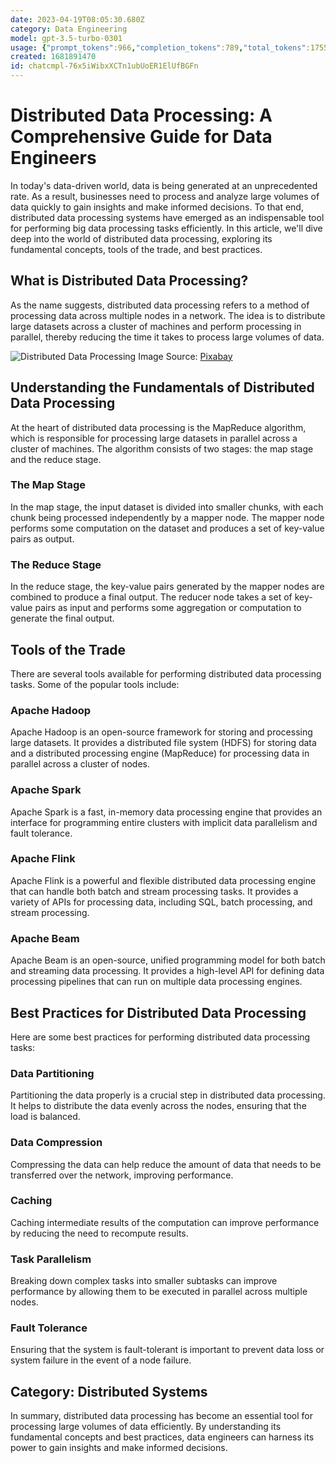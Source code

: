 ```yaml
---
date: 2023-04-19T08:05:30.680Z
category: Data Engineering
model: gpt-3.5-turbo-0301
usage: {"prompt_tokens":966,"completion_tokens":789,"total_tokens":1755}
created: 1681891470
id: chatcmpl-76x5iWibxXCTn1ubUoER1ElUfBGFn
---
```


# Distributed Data Processing: A Comprehensive Guide for Data Engineers

In today's data-driven world, data is being generated at an unprecedented rate. As a result, businesses need to process and analyze large volumes of data quickly to gain insights and make informed decisions. To that end, distributed data processing systems have emerged as an indispensable tool for performing big data processing tasks efficiently. In this article, we'll dive deep into the world of distributed data processing, exploring its fundamental concepts, tools of the trade, and best practices.


## What is Distributed Data Processing?

As the name suggests, distributed data processing refers to a method of processing data across multiple nodes in a network. The idea is to distribute large datasets across a cluster of machines and perform processing in parallel, thereby reducing the time it takes to process large volumes of data.


![Distributed Data Processing](https://cdn.pixabay.com/photo/2015/05/15/14/38/network-768722_960_720.jpg)
Image Source: [Pixabay](https://pixabay.com/photos/network-communication-technology-768722/)


## Understanding the Fundamentals of Distributed Data Processing

At the heart of distributed data processing is the MapReduce algorithm, which is responsible for processing large datasets in parallel across a cluster of machines. The algorithm consists of two stages: the map stage and the reduce stage.

### The Map Stage

In the map stage, the input dataset is divided into smaller chunks, with each chunk being processed independently by a mapper node. The mapper node performs some computation on the dataset and produces a set of key-value pairs as output.

### The Reduce Stage

In the reduce stage, the key-value pairs generated by the mapper nodes are combined to produce a final output. The reducer node takes a set of key-value pairs as input and performs some aggregation or computation to generate the final output.


## Tools of the Trade

There are several tools available for performing distributed data processing tasks. Some of the popular tools include:

### Apache Hadoop

Apache Hadoop is an open-source framework for storing and processing large datasets. It provides a distributed file system (HDFS) for storing data and a distributed processing engine (MapReduce) for processing data in parallel across a cluster of nodes.

### Apache Spark

Apache Spark is a fast, in-memory data processing engine that provides an interface for programming entire clusters with implicit data parallelism and fault tolerance.

### Apache Flink

Apache Flink is a powerful and flexible distributed data processing engine that can handle both batch and stream processing tasks. It provides a variety of APIs for processing data, including SQL, batch processing, and stream processing.

### Apache Beam

Apache Beam is an open-source, unified programming model for both batch and streaming data processing. It provides a high-level API for defining data processing pipelines that can run on multiple data processing engines.


## Best Practices for Distributed Data Processing

Here are some best practices for performing distributed data processing tasks:

### Data Partitioning

Partitioning the data properly is a crucial step in distributed data processing. It helps to distribute the data evenly across the nodes, ensuring that the load is balanced.

### Data Compression

Compressing the data can help reduce the amount of data that needs to be transferred over the network, improving performance.

### Caching

Caching intermediate results of the computation can improve performance by reducing the need to recompute results.

### Task Parallelism

Breaking down complex tasks into smaller subtasks can improve performance by allowing them to be executed in parallel across multiple nodes.

### Fault Tolerance

Ensuring that the system is fault-tolerant is important to prevent data loss or system failure in the event of a node failure.

## Category: Distributed Systems

In summary, distributed data processing has become an essential tool for processing large volumes of data efficiently. By understanding its fundamental concepts and best practices, data engineers can harness its power to gain insights and make informed decisions.